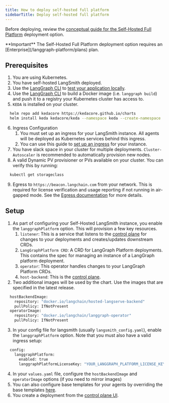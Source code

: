 ```yaml
---
title: How to deploy self-hosted full platform
sidebarTitle: Deploy self-hosted full platform
---
```

Before deploying, review the [conceptual guide for the Self-Hosted Full Platform](/langgraph-platform/self-hosted-full-platform) deployment option.

<Info>
  **Important**
  The Self-Hosted Full Platform deployment option requires an [Enterprise](/langgraph-platform/plans) plan.
</Info>

## Prerequisites

1. You are using Kubernetes.
2. You have self-hosted LangSmith deployed.
3. Use the [LangGraph CLI](/langgraph-platform/langgraph-cli) to [test your application locally](/langgraph-platform/local-server).
4. Use the [LangGraph CLI](/langgraph-platform/langgraph-cli) to build a Docker image (i.e. `langgraph build`) and push it to a registry your Kubernetes cluster has access to.
5. `KEDA` is installed on your cluster.
```bash
  helm repo add kedacore https://kedacore.github.io/charts
  helm install keda kedacore/keda --namespace keda --create-namespace
```
6. Ingress Configuration
    1. You must set up an ingress for your LangSmith instance. All agents will be deployed as Kubernetes services behind this ingress.
    2. You can use this guide to [set up an ingress](https://docs.smith.langchain.com/self_hosting/configuration/ingress) for your instance.
7. You have slack space in your cluster for multiple deployments. `Cluster-Autoscaler` is recommended to automatically provision new nodes.
8. A valid Dynamic PV provisioner or PVs available on your cluster. You can verify this by running:
```bash
  kubectl get storageclass
```
9. Egress to `https://beacon.langchain.com` from your network. This is required for license verification and usage reporting if not running in air-gapped mode. See the [Egress documentation](/langgraph-platform/egress-metrics-metadata) for more details.

## Setup

1. As part of configuring your Self-Hosted LangSmith instance, you enable the `langgraphPlatform` option. This will provision a few key resources.
    1. `listener`: This is a service that listens to the [control plane](/langgraph-platform/control-plane) for changes to your deployments and creates/updates downstream CRDs.
    2. `LangGraphPlatform CRD`: A CRD for LangGraph Platform deployments. This contains the spec for managing an instance of a LangGraph platform deployment.
    3. `operator`: This operator handles changes to your LangGraph Platform CRDs.
    4. `host-backend`: This is the [control plane](/langgraph-platform/control-plane).
2. Two additional images will be used by the chart. Use the images that are specified in the latest release.
```bash
  hostBackendImage:
    repository: "docker.io/langchain/hosted-langserve-backend"
    pullPolicy: IfNotPresent
  operatorImage:
    repository: "docker.io/langchain/langgraph-operator"
    pullPolicy: IfNotPresent
```
3. In your config file for langsmith (usually `langsmith_config.yaml`), enable the `langgraphPlatform` option. Note that you must also have a valid ingress setup:
```bash
  config:
    langgraphPlatform:
      enabled: true
      langgraphPlatformLicenseKey: "YOUR_LANGGRAPH_PLATFORM_LICENSE_KEY"
```
4. In your `values.yaml` file, configure the `hostBackendImage` and `operatorImage` options (if you need to mirror images)
5. You can also configure base templates for your agents by overriding the base templates [here](https://github.com/langchain-ai/helm/blob/main/charts/langsmith/values.yaml#L898).
6. You create a deployment from the [control plane UI](/langgraph-platform/control-plane#control-plane-ui).
